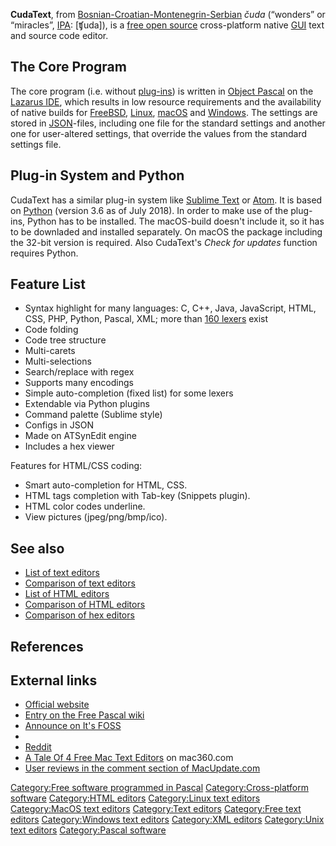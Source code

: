 {{SHORTDESC:text editor}}
{{Infobox software
| name                   = CudaText
| logo                   = CudaText_logo.png
| logo size              = 64px
| screenshot             = CudaText_ScreenShot.png
| caption                = <small>''A screenshot of CudaText on macOS showing a section of the CudaText source code.''</small>
| collapsible            =
| author                 =
| developer              = Alexey Torgashin (alexey_t), Andrey Kvichanskiy (kvichans), matthias030
| released               = Registered on [https://sourceforge.net/projects/cudatext/ sf.net]: {{start date and age|2015|9|27}}
| latest release version = 1.57.0
| latest release date    = {{Start date and age|2018|06|25}}<ref>http://uvviewsoft.com/cudatext/history.txt</ref>
| programming language   = [[Object Pascal]] on [[Lazarus (IDE)|Lazarus]]
| operating system       = Official packages for: [[Linux]] (x86, amd64, arm), [[macOS]], [[Microsoft Windows]] 32/64-bit, [[FreeBSD]]
| platform               = [[IA-32]], [[x86-64]], [[ARM architecture|arm]]
| size                   = about 14 [[Mebibyte|MiB]] (without Python)
| genre                  = [[Source code editor]]
| license                = [[Mozilla Public License|MPL]] 2.0
| website                = {{URL|http://uvviewsoft.com/cudatext/}}
}}

'''CudaText''', from [[Serbo-Croatian|Bosnian-Croatian-Montenegrin-Serbian]] ''čuda'' (“wonders” or “miracles”, [[International Phonetic Alphabet|IPA]]: [ʧuda]), is a [[Free software|free open source]] cross-platform native [[Graphical user interface|GUI]] text and source code editor.

== The Core Program ==
The core program (i.e. without [[Plug-in_(computing)|plug-in]]s) is written in [[Object Pascal]] on the [[Lazarus (IDE)|Lazarus IDE]], which results in low resource requirements and the availability of native builds for [[FreeBSD]], [[Linux]], [[macOS]] and [[Windows]]. The settings are stored in [[JSON]]-files, including one file for the standard settings and another one for user-altered settings, that override the values from the standard settings file.

== Plug-in System and Python ==
CudaText has a similar plug-in system like [[Sublime Text]] or [[Atom (text editor)|Atom]]. It is based on [[Python (programming language)|Python]] (version 3.6 as of July 2018). In order to make use of the plug-ins, Python has to be installed. The macOS-build doesn't include it, so it has to be downladed and installed separately. On macOS the package including the 32-bit version is required. Also CudaText's ''Check for updates'' function requires Python.

==Feature List==
* Syntax highlight for many languages: C, C++, Java, JavaScript, HTML, CSS, PHP, Python, Pascal, XML; more than [http://sourceforge.net/p/synwrite/wiki/Lexers%20list/ 160 lexers] exist
* Code folding 
* Code tree structure
* Multi-carets
* Multi-selections 
* Search/replace with regex
* Supports many encodings
* Simple auto-completion (fixed list) for some lexers
* Extendable via Python plugins
* Command palette (Sublime style)
* Configs in JSON
* Made on ATSynEdit engine 
* Includes a hex viewer

Features for HTML/CSS coding: 

* Smart auto-completion for HTML, CSS.
* HTML tags completion with Tab-key (Snippets plugin).
* HTML color codes underline.
* View pictures (jpeg/png/bmp/ico).

==See also==
* [[List of text editors]]
* [[Comparison of text editors]]
* [[List of HTML editors]] 
* [[Comparison of HTML editors]]
* [[Comparison of hex editors]]

==References==
{{Reflist|30em}}

==External links==
* [http://uvviewsoft.com/cudatext/ Official website]
* [http://wiki.freepascal.org/CudaText Entry on the Free Pascal wiki]
* [https://itsfoss.com/cudatext-code-editor/ Announce on It's FOSS]
* {{GitHub|Alexey-T/CudaText|CudaText}}
* [https://www.reddit.com/r/learnprogramming/comments/8o058w/text_editorcudatext_great_text_editor/ Reddit]
* [https://mac360.com/2016/01/a-tale-of-4-free-mac-text-editors/ A Tale Of 4 Free Mac Text Editors] on mac360.com
* [https://www.macupdate.com/app/mac/55256/cudatext User reviews in the comment section of MacUpdate.com]

{{HTML editors}}

[[Category:Free software programmed in Pascal]]
[[Category:Cross-platform software]]
[[Category:HTML editors]]
[[Category:Linux text editors]]
[[Category:MacOS text editors]]
[[Category:Text editors]]
[[Category:Free text editors]]
[[Category:Windows text editors]]
[[Category:XML editors]]
[[Category:Unix text editors]]
[[Category:Pascal software]]
